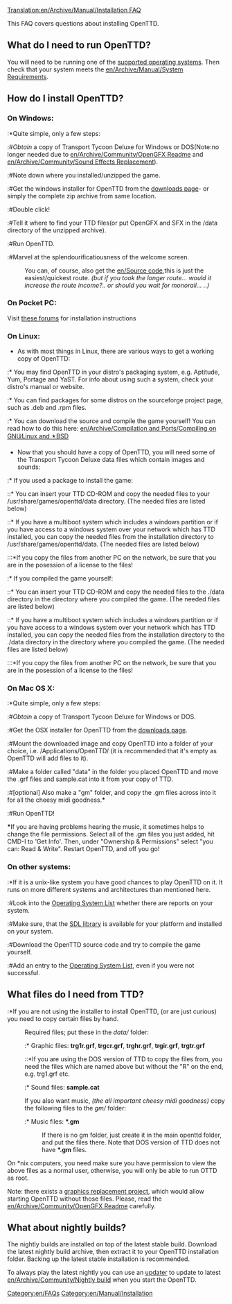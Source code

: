 [[Translation:en/Archive/Manual/Installation FAQ]]


This FAQ covers questions about installing OpenTTD.

== What do I need to run OpenTTD? ==
You will need to be running one of the [[en/Archive/Compilation and Ports/Operating system|supported operating systems]]. Then check that your system meets the [[en/Archive/Manual/System Requirements]].

== How do I install OpenTTD? ==
=== On Windows: ===
:*Quite simple, only a few steps:
:#''Obtain'' a copy of Transport Tycoon Deluxe for Windows or DOS(Note:no longer needed due to [[en/Archive/Community/OpenGFX Readme]] and [[en/Archive/Community/Sound Effects Replacement]]).
:#Note down where you installed/unzipped the game.
:#Get the windows installer for OpenTTD from the [http://www.openttd.org/download-stable downloads page]- or simply the complete zip archive from same location.
:#Double click!
:#Tell it where to find your TTD files(or put OpenGFX and SFX in the /data directory of the unzipped archive).
:#Run OpenTTD.
:#Marvel at the splendourificatiousness of the welcome screen.

:You can, of course, also get the [[en/Source code]],this is just the easiest/quickest route. ''(but if you took the longer route... would it increase the route income?.. or should you wait for monorail... ..)''

=== On Pocket PC: ===
Visit [http://www.esoftinteractive.com/forums/viewforum.php?f=23 these forums] for installation instructions

=== On Linux: ===
* As with most things in Linux, there are various ways to get a working copy of OpenTTD:
:* You may find OpenTTD in your distro's packaging system, e.g. Aptitude, Yum, Portage and YaST. For info about using such a system, check your distro's manual or website.
:* You can find packages for some distros on the sourceforge project page, such as .deb and .rpm files.
:* You can download the source and compile the game yourself! You can read how to do this here: [[en/Archive/Compilation and Ports/Compiling on GNU∕Linux and 🟉BSD]]
* Now that you should have a copy of OpenTTD, you will need some of the Transport Tycoon Deluxe data files which contain images and sounds:
:* If you used a package to install the game:
::* You can insert your TTD CD-ROM and copy the needed files to your /usr/share/games/openttd/data directory. (The needed files are listed below)
::* If you have a multiboot system which includes a windows partition or if you have access to a windows system over your network which has TTD installed, you can copy the needed files from the installation directory to /usr/share/games/openttd/data. (The needed files are listed below)
:::*If you copy the files from another PC on the network, be sure that you are in the posession of a license to the files!
:* If you compiled the game yourself:
::* You can insert your TTD CD-ROM and copy the needed files to the ./data directory in the directory where you compiled the game. (The needed files are listed below)
::* If you have a multiboot system which includes a windows partition or if you have access to a windows system over your network which has TTD installed, you can copy the needed files from the installation directory to the ./data directory in the directory where you compiled the game. (The needed files are listed below)
:::*If you copy the files from another PC on the network, be sure that you are in the posession of a license to the files!

=== On Mac OS X: ===
:*Quite simple, only a few steps:
:#''Obtain'' a copy of Transport Tycoon Deluxe for Windows or DOS.
:#Get the OSX installer for OpenTTD from the [http://www.openttd.org/download-stable downloads page].
:#Mount the downloaded image and copy OpenTTD into a folder of your choice, i.e. /Applications/OpenTTD/ (it is recommended that it's empty as OpenTTD will add files to it).
:#Make a folder called "data" in the folder you placed OpenTTD and move the .grf files and sample.cat into it from your copy of TTD.
:#[optional] Also make a "gm" folder, and copy the .gm files across into it for all the cheesy midi goodness.'''*'''
:#Run OpenTTD!

'''*'''If you are having problems hearing the music, it sometimes helps to change the file permissions. Select all of the .gm files you just added, hit CMD-I to 'Get Info'. Then, under "Ownership & Permissions" select "you can: Read & Write". Restart OpenTTD, and off you go!

=== On other systems: ===
:*If it is a unix-like system you have good chances to play OpenTTD on it. It runs on more different systems and architectures than mentioned here.
:#Look into the [[en/Archive/Compilation and Ports/Operating system|Operating System List]] whether there are reports on your system.
:#Make sure, that the [http://libsdl.org SDL library] is available for your platform and installed on your system.
:#Download the OpenTTD source code and try to compile the game yourself.
:#Add an entry to the [[en/Archive/Compilation and Ports/Operating system|Operating System List]], even if you were not successful.

== What files do I need from TTD? ==
:*If you are not using the installer to install OpenTTD, (or are just curious) you need to copy certain files by hand.
:Required files; put these in the <i>data/</i> folder:
::* Graphic files: <b>trg1r.grf</b>, <b>trgcr.grf</b>, <b>trghr.grf</b>, <b>trgir.grf</b>, <b>trgtr.grf</b>
:::*If you are using the DOS version of TTD to copy the files from, you need the files which are named above but without the "R" on the end, e.g. trg1.grf etc.
::* Sound files: <b>sample.cat</b>
:If you also want music, ''(the all important cheesy midi goodness)'' copy the following files to the  <i>gm/</i> folder:
::* Music files: <b>*.gm</b>
::If there is no gm folder, just create it in the main openttd folder, and put the files there. Note that DOS version of TTD does not have <b>*.gm</b> files.

On *nix computers, you need make sure you have permission to view the above files as a normal user, otherwise, you will only be able to run
OTTD as root.

Note: there exists a [[en/Archive/Community/OpenGFX Readme|graphics replacement project]], which would allow starting OpenTTD without those files. Please, read the [[en/Archive/Community/OpenGFX Readme]] carefully.

== What about nightly builds? ==
The nightly builds are installed on top of the latest stable build. Download the latest nightly build archive, then extract it to your OpenTTD installation folder. Backing up the latest stable installation is recommended.

To always play the latest nightly you can use an [[en/Archive/Community/OpenTTD Updaters|updater]] to update to latest [[en/Archive/Community/Nightly build]] when you start the OpenTTD.

[[Category:en/FAQs]]
[[Category:en/Manual/Installation]]